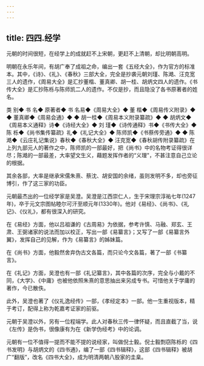 ```yaml
---
---
---
```

title: 四四.经学
---



元朝的时间很短，在经学上的成就赶不上宋朝，更赶不上清朝，却比明朝高明。

明朝在永乐年间，有胡广奉了成祖之命，编出一套《五经大全》，作为官方的标准本。其中，《诗》、《礼》、《春秋》三部大全，完全是抄袭元朝刘瑾、陈澔、汪克宽三人的遗作，《周易大全》是汇抄董楷、董真卿、胡一桂、胡炳文四人的遗作。《书传大全》是汇抄陈栎与陈师凯二人的遗作。不仅是抄，而且隐没了各书原著者的姓名。

类 别◆ 书 名◆ 原著者◆ 书 名易◆《周易大全》◆ 董 楷◆《周易传义附录》◆ ◆ 董真卿◆《周易会通》◆ ◆ 胡一桂◆《周易本义附录纂疏》◆ ◆ 胡炳文◆《周易本义通释》诗◆《诗经大全》◆ 刘 瑾◆《诗传通释》书◆《书传大全》◆ 陈 栎◆《尚书集传纂疏》礼◆《礼记大全》◆ 陈师凯◆《书蔡传旁通》◆ ◆ 陈 澔◆《云庄礼记集说》春秋◆《春秋大全》◆ 汪克宽◆《春秋胡传附录纂疏》在上列九部元人的著作之中，陈师凯的一部最好，把《尚书》中的名物考证得很详尽；陈澔的一部最差，大率望文生义，藉题发挥作者的“义理"，不甚注意自己立论的根据。

其余各部，大率是继承宋儒朱熹、蔡沈、胡安国的余绪，虽则发明不多，却也旁征博引，作了这三家的功臣。

元朝最杰出的一位经学家是吴澄。吴澄是江西崇仁人，生于宋理宗淳祐七年(1247年)，卒于元文宗图帖睦尔可汗至顺元年(1330年)。他对《易经》、《尚书》、《礼记》、《仪礼》，都有很深入的研究。

在《易经》方面，他以吕祖谦的《古周易》为依据，参考许慎、马融、郑玄、王肃、王弼诸家的说法而加以校正，写出一部《易纂言》；又写了一部《易纂言外翼》，发挥自己的见解，作为《易纂言》的姊妹篇。

在《尚书》方面，他毅然舍弃伪古文各篇，而只论今文各篇，著了一部《书纂言》。

在《礼记》方面，吴澄也有一部《礼记纂言》，其中各篇的次序，完全与小戴的不同，《大学》、《中庸》也被他依照朱熹的意思抽出来另成专书。可惜他关于学庸的著作，今已散佚。

此外，吴澄也著了《仪礼逸经传》一部，《孝经定本》一部。他一生重视版本，精于考订，配得上称为乾嘉考证家的前驱。

元朝于吴澄以外，另有一位程端学。此人对春秋三传一律怀疑，而且直截了当，说《左传》是伪书，很像康有为在《新学伪经考》中的论调。

元朝有一位不值得一提而不能不提的说经家，叫做倪士毅。倪士毅剽窃陈栎的《四书发明》与胡炳文的《四书通》，编了一部《四书辑释》，这部《四书辑释》被胡广“翻版”，改名《四书大全》，成为明清两朝八股家的圭臬。
